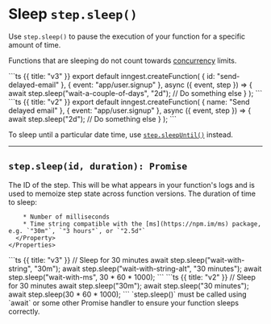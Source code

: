 
# Sleep `step.sleep()`

Use `step.sleep()` to pause the execution of your function for a specific amount of time.

Functions that are sleeping do not count towards [concurrency](/docs/functions/concurrency) limits.

<CodeGroup>
```ts {{ title: "v3" }}
export default inngest.createFunction(
  { id: "send-delayed-email" },
  { event: "app/user.signup" },
  async ({ event, step }) => {
    await step.sleep("wait-a-couple-of-days", "2d");
    // Do something else
  }
);
```
```ts {{ title: "v2" }}
export default inngest.createFunction(
  { name: "Send delayed email" },
  { event: "app/user.signup" },
  async ({ event, step }) => {
    await step.sleep("2d");
    // Do something else
  }
);
```
</CodeGroup>

To sleep until a particular date time, use [`step.sleepUntil()`](/docs/reference/functions/step-sleep-until) instead.

---

## `step.sleep(id, duration): Promise`

<Row>
  <Col>
    <Properties>
      <Property name="id" type="string" required>
        The ID of the step. This will be what appears in your function's logs and is used to memoize step state across function versions.
      </Property>
      <Property name="duration" type="number | string" required>
        The duration of time to sleep:

        * Number of milliseconds
        * Time string compatible with the [ms](https://npm.im/ms) package, e.g. `"30m"`, `"3 hours"`, or `"2.5d"`
      </Property>
    </Properties>
  </Col>
  <Col>
  <CodeGroup>
  ```ts {{ title: "v3" }}
  // Sleep for 30 minutes
  await step.sleep("wait-with-string", "30m");
  await step.sleep("wait-with-string-alt", "30 minutes");
  await step.sleep("wait-with-ms", 30 * 60 * 1000);
  ```
  ```ts {{ title: "v2" }}
  // Sleep for 30 minutes
  await step.sleep("30m");
  await step.sleep("30 minutes");
  await step.sleep(30 * 60 * 1000);
  ```
  </CodeGroup>
  </Col>
</Row>

<Callout>
  `step.sleep()` must be called using `await` or some other Promise handler to ensure your function sleeps correctly.
</Callout>
